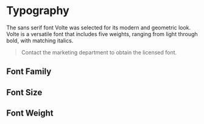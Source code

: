 
<Meta title="Design Tokens/Typography" />

# Typography

The sans serif font Volte was selected
for its modern and geometric look. Volte is a versatile font that includes five weights, ranging from light through bold, with matching italics. 
> Contact the marketing department to obtain the licensed font.

## Font Family

<DesignTokenDocBlock categoryName="Font Family" viewType="card" />

## Font Size

<DesignTokenDocBlock categoryName="Font Size" viewType="table" />

## Font Weight

<DesignTokenDocBlock categoryName="Font Size" viewType="table" />